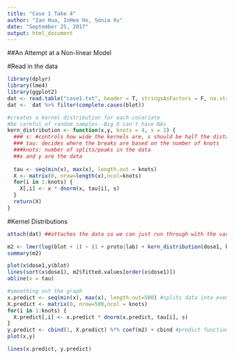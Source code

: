 ```yaml
---
title: "Case 1 Take 4"
author: "Ian Hua, InHee Ho, Sonia Xu"
date: "September 25, 2017"
output: html_document
---
```


##An Attempt at a Non-linear Model

#Read in the data
```r
library(dplyr)
library(lme4)
library(ggplot2)
dat <- read.table("case1.txt", header = T, stringsAsFactors = F, na.strings = ".", colClasses=c("character","character","numeric","numeric","numeric","numeric","numeric","numeric"))
dat <-  dat %>% filter(complete.cases(blot)) 
```

```r
#creates a kernel distribution for each covariate
#be careful of random samples--Big X can't have NAs
kern_distribution <- function(x,y, knots = 4, s = 2) {
  ### s: #controls how wide the kernels are, s should be half the distance between two knots 
  ### tau: decides where the breaks are based on the number of knots
  ###knots: number of splits/peaks in the data
  ##x and y are the data
  
  tau <- seq(min(x), max(x), length.out = knots)
  X <- matrix(0, nrow=length(x),ncol=knots)
  for(i in 1:knots) {
    X[,i] <- x * dnorm(x, tau[i], s)
  }
  return(X)
}
```
#Kernel Distributions
```r

attach(dat) ##attaches the data so we can just run through with the variable names

m2 <- lmer(log(blot + 1) ~ (1 + proto|lab) + kern_distribution(dose1, blot, knots = 2, s = 1) + kern_distribution(dose2, blot, knots = 3, s = 1) + kern_distribution(body, blot, knots = 2, s = 1), data = dat) #X + Z + R + S + random effect
summary(m2)

plot(x$dose1,y$blot)
lines(sort(x$dose1), m2$fitted.values[order(x$dose1)])
abline(v = tau)

#smoothing out the graph
x.predict <- seq(min(x), max(x), length.out=500) #splits data into event little groups
X.predict <- matrix(0, nrow=500,ncol = knots)
for(i in 1:knots) {
  X.predict[,i] <- x.predict * dnorm(x.predict, tau[i], s)
}
y.predict <- cbind(1, X.predict) %*% coef(m2) + cbind #predict function is easier // but cbind(X.predicts)
plot(x,y)

lines(x.predict, y.predict)

```

